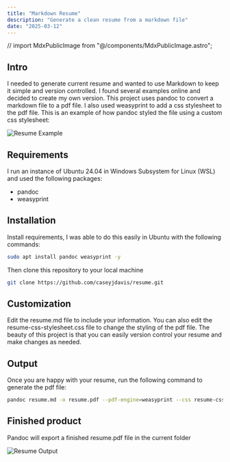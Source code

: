 ```yaml
---
title: "Markdown Resume"
description: "Generate a clean resume from a markdown file"
date: "2025-03-12"
---
```


// import MdxPublicImage from "@/components/MdxPublicImage.astro";

## Intro

I needed to generate current resume and wanted to use Markdown to keep it simple and version controlled. I found several examples online and decided to create my own version. This project uses pandoc to convert a markdown file to a pdf file. I also used weasyprint to add a css stylesheet to the pdf file. This is an example of how pandoc styled the file using a custom css stylesheet:

![Resume Example](./resume-example.png)

## Requirements

I run an instance of Ubuntu 24.04 in Windows Subsystem for Linux (WSL) and used the following packages:

- pandoc
- weasyprint

## Installation

Install requirements, I was able to do this easily in Ubuntu with the following commands:

```bash
sudo apt install pandoc weasyprint -y
```
Then clone this repository to your local machine
```bash
git clone https://github.com/caseyjdavis/resume.git
```
## Customization

Edit the resume.md file to include your information. You can also edit the resume-css-stylesheet.css file to change the styling of the pdf file. The beauty of this project is that you can easily version control your resume and make changes as needed.

## Output

Once you are happy with your resume, run the following command to generate the pdf file:

```bash
pandoc resume.md -o resume.pdf --pdf-engine=weasyprint --css resume-css-stylesheet.css
```

## Finished product

Pandoc will export a finished resume.pdf file in the current folder

![Resume Output](./resume-output.png)